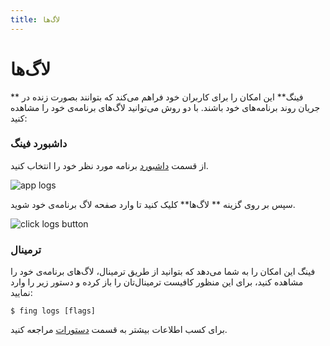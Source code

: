 ```yaml
---
title: لاگ‌ها
---
```


# لاگ‌ها

** فینگ** این امکان را برای کاربران خود فراهم می‌کند که بتوانند بصورت زنده در جریان روند برنامه‌های خود باشند.
با دو روش می‌توانید لاگ‌های برنامه‌ی خود را مشاهده کنید:

### داشبورد فینگ

از قسمت [داشبورد](https://dashboard.fing.ir) برنامه مورد نظر خود را انتخاب کنید.

![app logs](/images/choose-app.jpg)

سپس بر روی گزینه ** لاگ‌ها** کلیک کنید تا وارد صفحه لاگ برنامه‌ی خود شوید.

![click logs button](/images/click-logs-button.jpg)

### ترمینال

فینگ این امکان را به شما می‌دهد که بتوانید از طریق ترمینال، لاگ‌های برنامه‌ی خود را مشاهده کنید، برای این منظور کافیست ترمینال‌تان را باز کرده و دستور زیر را وارد نمایید:

```
$ fing logs [flags]

```

برای کسب اطلاعات بیشتر به قسمت [دستورات](/cli/commands#logs) مراجعه کنید.
